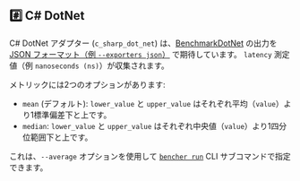 ## #️⃣ C# DotNet

C# DotNet アダプター (`c_sharp_dot_net`) は、[BenchmarkDotNet](https://github.com/dotnet/BenchmarkDotNet) の出力を [JSON フォーマット（例 `--exporters json`）](https://benchmarkdotnet.org/articles/configs/exporters.html#sample-introexportjson) で期待しています。
`latency` 測定値（例 `nanoseconds (ns)`）が収集されます。

メトリックには2つのオプションがあります:
- `mean` (デフォルト): `lower_value` と `upper_value` はそれぞれ平均（`value`）より1標準偏差下と上です。
- `median`: `lower_value` と `upper_value` はそれぞれ中央値（`value`）より1四分位範囲下と上です。

これは、`--average` オプションを使用して <code><a href="/ja/docs/explanation/bencher-run/">bencher run</a></code> CLI サブコマンドで指定できます。